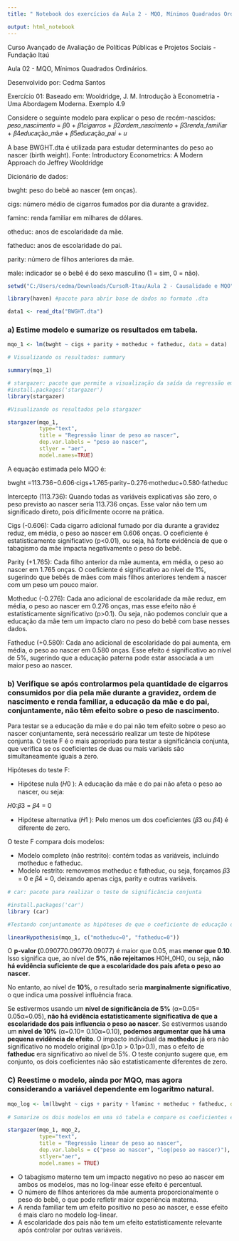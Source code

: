 ```yaml
---
title: " Notebook dos exercícios da Aula 2 - MQO, Mínimos Quadrados Ordinários do curso de avaliação de Impacto em R - Fundação Itau" 

output: html_notebook
---
```


Curso Avançado de Avaliação de Políticas Públicas e Projetos Sociais - Fundação Itaú

Aula 02 - MQO, Mínimos Quadrados Ordinários.

Desenvolvido por: Cedma Santos

Exercício 01: Baseado em: Wooldridge, J. M. Introdução à Econometria - Uma Abordagem Moderna. Exemplo 4.9

Considere o seguinte modelo para explicar o peso de recém-nascidos: 𝑝𝑒𝑠𝑜_𝑛𝑎𝑠𝑐𝑖𝑚𝑒𝑛𝑡𝑜 = 𝛽0 + 𝛽1𝑐𝑖𝑔𝑎𝑟𝑟𝑜𝑠 + 𝛽2𝑜𝑟𝑑𝑒𝑚_𝑛𝑎𝑠𝑐𝑖𝑚𝑒𝑛𝑡𝑜 + 𝛽3𝑟𝑒𝑛𝑑𝑎_𝑓𝑎𝑚𝑖𝑙𝑖𝑎𝑟 + 𝛽4𝑒𝑑𝑢𝑐𝑎çã𝑜_𝑚ã𝑒 + 𝛽5𝑒𝑑𝑢𝑐𝑎çã𝑜_𝑝𝑎𝑖 + 𝑢

A base BWGHT.dta é utilizada para estudar determinantes do peso ao nascer (birth weight). Fonte: Introductory Econometrics: A Modern Approach do Jeffrey Wooldridge

Dicionário de dados:

bwght: peso do bebê ao nascer (em onças).

cigs: número médio de cigarros fumados por dia durante a gravidez.

faminc: renda familiar em milhares de dólares.

otheduc: anos de escolaridade da mãe.

fatheduc: anos de escolaridade do pai.

parity: número de filhos anteriores da mãe.

male: indicador se o bebê é do sexo masculino (1 = sim, 0 = não).

```r
setwd("C:/Users/cedma/Downloads/CursoR-Itau/Aula 2 - Causalidade e MQO") #definindo diretório de tabalho

library(haven) #pacote para abrir base de dados no formato .dta

data1 <- read_dta("BWGHT.dta")
```

### a) Estime modelo e sumarize os resultados em tabela.

```r
mqo_1 <- lm(bwght ~ cigs + parity + motheduc + fatheduc, data = data)

# Visualizando os resultados: summary

summary(mqo_1)
```

```r

# stargazer: pacote que permite a visualização da saída da regressão em uma tabela limpa e organizada.
#install.packages('stargazer')
library(stargazer)

#Visualizando os resultados pelo stargazer

stargazer(mqo_1,
          type="text",
          title = "Regressão linar de peso ao nascer",
          dep.var.labels = "peso ao nascer",
          stlyer = "aer",
          model.names=TRUE)
```

A equação estimada pelo MQO é:

bwght =113.736−0.606⋅cigs+1.765⋅parity−0.276⋅motheduc+0.580⋅fatheduc

Intercepto (113.736): Quando todas as variáveis explicativas são zero, o peso previsto ao nascer seria 113.736 onças. Esse valor não tem um significado direto, pois dificilmente ocorre na prática.

Cigs (-0.606): Cada cigarro adicional fumado por dia durante a gravidez reduz, em média, o peso ao nascer em 0.606 onças. O coeficiente é estatisticamente significativo (p\<0.01), ou seja, há forte evidência de que o tabagismo da mãe impacta negativamente o peso do bebê.

Parity (+1.765): Cada filho anterior da mãe aumenta, em média, o peso ao nascer em 1.765 onças. O coeficiente é significativo ao nível de 1%, sugerindo que bebês de mães com mais filhos anteriores tendem a nascer com um peso um pouco maior.

Motheduc (-0.276): Cada ano adicional de escolaridade da mãe reduz, em média, o peso ao nascer em 0.276 onças, mas esse efeito não é estatisticamente significativo (p\>0.1). Ou seja, não podemos concluir que a educação da mãe tem um impacto claro no peso do bebê com base nesses dados.

Fatheduc (+0.580): Cada ano adicional de escolaridade do pai aumenta, em média, o peso ao nascer em 0.580 onças. Esse efeito é significativo ao nível de 5%, sugerindo que a educação paterna pode estar associada a um maior peso ao nascer.

### b) Verifique se após controlarmos pela quantidade de cigarros consumidos por dia pela mãe durante a gravidez, ordem de nascimento e renda familiar, a educação da mãe e do pai, conjuntamente, não têm efeito sobre o peso de nascimento.

Para testar se a educação da mãe e do pai não tem efeito sobre o peso ao nascer conjuntamente, será necessário realizar um teste de hipótese conjunta. O teste F é o mais apropriado para testar a significância conjunta, que verifica se os coeficientes de duas ou mais variáeis são simultaneamente iguais a zero.

Hipóteses do teste F:

-   Hipótese nula (𝐻0 ): A educação da mãe e do pai não afeta o peso ao nascer, ou seja:

𝐻0:𝛽3 = 𝛽4 = 0

-   Hipótese alternativa (𝐻1 ): Pelo menos um dos coeficientes (𝛽3 ou 𝛽4) é diferente de zero.

O teste F compara dois modelos:

-   Modelo completo (não restrito): contém todas as variáveis, incluindo motheduc e fatheduc.
-   Modelo restrito: removemos motheduc e fatheduc, ou seja, forçamos 𝛽3 = 0 e 𝛽4 = 0, deixando apenas cigs, parity e outras variáveis.

```r

# car: pacote para realizar o teste de significância conjunta

#install.packages('car')
library (car)

#Testando conjuntamente as hipóteses de que o coeficiente de educação da mãe e do pai são iguais a zero:

linearHypothesis(mqo_1, c("motheduc=0", "fatheduc=0"))

```

O **p-valor (**0.090770.090770.09077) é maior que 0.05, mas **menor que 0.10**. Isso significa que, ao nível de **5%**, **não rejeitamos** H0H_0H0​, ou seja, **não há evidência suficiente de que a escolaridade dos pais afeta o peso ao nascer**.

No entanto, ao nível de **10%**, o resultado seria **marginalmente significativo**, o que indica uma possível influência fraca.

Se estivermos usando um **nível de significância de 5%** (α=0.05\alpha = 0.05α=0.05), **não há evidência estatisticamente significativa de que a escolaridade dos pais influencia o peso ao nascer**. Se estivermos usando um **nível de 10%** (α=0.10\alpha = 0.10α=0.10), **podemos argumentar que há uma pequena evidência de efeito**. O impacto individual da **motheduc** já era não significativo no modelo original (p\>0.1p \> 0.1p\>0.1), mas o efeito de **fatheduc** era significativo ao nível de 5%. O teste conjunto sugere que, em conjunto, os dois coeficientes não são estatisticamente diferentes de zero.

### C) Reestime o modelo, ainda por MQO, mas agora considerando a variável dependente em logaritmo natural.

```r
mqo_log <- lm(lbwght ~ cigs + parity + lfaminc + motheduc + fatheduc, data = data)
 
# Sumarize os dois modelos em uma só tabela e compare os coeficientes estimados por MQO.

stargazer(mqo_1, mqo_2,
          type="text",
          title = "Regressão linear de peso ao nascer",
          dep.var.labels = c("peso ao nascer", "log(peso ao nascer)"),
          stlyer="aer",
          model.names = TRUE)

```


- O tabagismo materno tem um impacto negativo no peso ao nascer em ambos os modelos, mas no log-linear esse efeito é percentual.
- O número de filhos anteriores da mãe aumenta proporcionalmente o peso do bebê, o que pode refletir maior experiência materna.
- A renda familiar tem um efeito positivo no peso ao nascer, e esse efeito é mais claro no modelo log-linear.
- A escolaridade dos pais não tem um efeito estatisticamente relevante após controlar por outras variáveis.